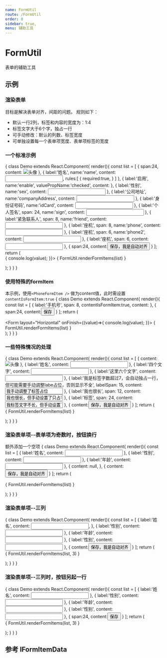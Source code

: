 ```yaml
---
name: FormUtil
route: /FormUtil
order: 0
sidebar: true,
menu: 辅助工具
---
```




# FormUtil
表单的辅助工具

## 示例

### 渲染表单

目标是解决表单对齐，间距的问题。
规则如下：
+ 默认一行2列，标签和内容的宽度为：1:4
+ 标签文字大于6个字，独占一行
+ 可手动修改：默认的列数、标签宽度
+ 可单独设置每一个表单项宽度、表单项标签的宽度

### 一个标准示例
<Playground>
{
  class Demo extends React.Component{
    render(){
      const list = [
        {
          span:24,
          content: <img style={{height:160, width: 120, border:'1px solid gray', display: 'inline-block'}} alt="头像"/>
        },
        {
          label:'姓名',
          name:'name',
          content: <Input />,
          rules:[
            {
              required:true,
            }
          ]
        },
        {
          label:'启用',
          name:'enable',
          valuePropName:'checked',
          content:<Checkbox />
        },
        {
          label:'性别',
          name:'sex',
          content: <Input />
        },
        {
          label:'公司地址',
          name:'companyAddress',
          content: <Input />
        },
        {
          label:'身份证号码',
          name:'idCard',
          content: <Input />
        },
        {
          label:'个人签名',
          span: 24,
          name:'sign',
          content: <Input />
        },
        {
          label:'紧急联系人',
          span: 8,
          name:'friend',
          content: <Input />
        },
        {
          label:'座机',
          span: 8,
          name:'phone',
          content: <Input />
        },
        {
          label:'座机',
          span: 6,
          name:'phone2',
          content: <Input />
        },
        {
          label:'座机',
          span: 6,
          content: <Input />
        },
        {
          span:24,
          content:<Button type="primary" htmlType="submit">保存，我是自动对齐</Button>
        }
      ];
      return (
        <div>
          <Form layout="Horizontal" onFinish={(value)=>{
            console.log(value);
          }}>
          {
            FormUtil.renderFormItems(list)
          }
          </Form>
        </div>
      );
    }
  }
}
</Playground>

### 使用特殊的formItem

本示例，使用`<PhoneFormItem />` 做为content值，此时需设置`contentIsFormItem:true`
<Playground>
{
  class Demo extends React.Component{
    render(){
      const list = [
        {
          label:'手机号',
          span: 8,
          contentIsFormItem:true,
          content: <PhoneFormItem required name='mobilePhone' />
        },
        {
          span:24,
          content:<Button type="primary" htmlType="submit">保存</Button>
        }
      ];
      return (
        <div>
          <Form layout="Horizontal" onFinish={(value)=>{
            console.log(value);
          }}>
          {
            FormUtil.renderFormItems(list)
          }
          </Form>
        </div>
      );
    }
  }
}
</Playground>

### 一些特殊情况的处理
<Playground>
{
  class Demo extends React.Component{
    render(){
      const list = [
        {
          content: <img style={{height:160, width: 120, border:'1px solid gray', display: 'inline-block'}} alt="头像"/>
        },
        {
          label:'姓名',
          content: <Input />
        },
        {
          label:'四个文字',
          content: <Input />
        },
        {
          label:'这里六个文字',
          content: <Input />
        },
        {
          label:'我是标签字数超过7，会自动独占一行，但可能需要手动调整labe占位，否则显示不全',
          labelSpan: 15,
          content: <Input value="我手动调整了标签占位"/>
        },
        {
          label:'我也很长',
          span: 12,
          content: <Input value="我也很长，但手动设置了只占半行"/>
        },
        {
          label:'标签',
          span: 24,
          content: <Input value="我标签文字不长，但手动设置了独占一行"/>
        },
        {
          content:<Button type="primary">保存，我是自动对齐</Button>
        }
      ];
      return (
        <div>
          <Form layout="Horizontal">
          {
            FormUtil.renderFormItems(list)
          }
          </Form>
        </div>
      );
    }
  }
}
</Playground>

### 渲染表单项--表单项为奇数时，按钮换行

额外添加一个空项
<Playground>
{
  class Demo extends React.Component{
    render(){
      const list = [
        {
          label:'姓名',
          content: <Input />
        },
        {
          label:'性别',
          content: <Input />
        },
        {
          label:'年龄',
          content: <Input />
        },
        {
          content: null,
        },
        {
          content:<Button type="primary">保存，我是自动对齐</Button>
        }
      ];
      return (
        <div>
          <Form layout="Horizontal">
          {
            FormUtil.renderFormItems(list)
          }
          </Form>
        </div>
      );
    }
  }
}
</Playground>

### 渲染表单项--三列
<Playground>
{
  class Demo extends React.Component{
    render(){
      const list = [
        {
          label:'姓名',
          content: <Input />,
        },   
        {
          label:'性别',
          content: <Input />
        },
        {
          label:'年龄',
          content: <Input />
        },
        {
          label:'性别',
          content: <Input />
        },
        {
          content:<Button type="primary">保存，我是自动对齐</Button>
        }
      ];
      return (
        <div>
          <Form layout="Horizontal">
          {
            FormUtil.renderFormItems(list, 3)
          }
          </Form>
        </div>
      );
    }
  }
}
</Playground>

### 渲染表单项--三列时，按钮另起一行
<Playground>
{
  class Demo extends React.Component{
    render(){
      const list = [
        {
          label:'姓名',
          content: <Input />
        },
        {
          label:'性别',
          content: <Input />
        },
        {
          label:'年龄',
          content: <Input />
        },
        {
          label:'性别',
          content: <Input />
        },
        {
          span:24,
          content:<Button type="primary">保存</Button>
        }
      ];
      return (
        <div>
          <Form layout="Horizontal">
          {
            FormUtil.renderFormItems(list, 3)
          }
          </Form>
        </div>
      );
    }
  }
}
</Playground>

## 参考 IFormItemData

<Props of={IFormItemDataC} />

